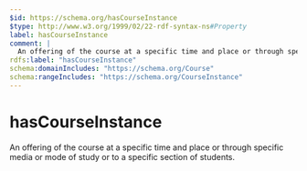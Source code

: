 ```yaml
---
$id: https://schema.org/hasCourseInstance
$type: http://www.w3.org/1999/02/22-rdf-syntax-ns#Property
label: hasCourseInstance
comment: |
  An offering of the course at a specific time and place or through specific media or mode of study or to a specific section of students.
rdfs:label: "hasCourseInstance"
schema:domainIncludes: "https://schema.org/Course"
schema:rangeIncludes: "https://schema.org/CourseInstance"
---
```


# hasCourseInstance

An offering of the course at a specific time and place or through specific media or mode of study or to a specific section of students.

